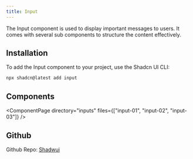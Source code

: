 ```yaml
---
title: Input
---
```



The Input component is used to display important messages to users. It comes with several sub components to structure the content effectively.

## Installation

To add the Input component to your project, use the Shadcn UI CLI:

```bash
npx shadcn@latest add input
```

## Components

<ComponentPage 
  directory="inputs" 
  files={["input-01", "input-02", "input-03"]} 
/>

## Github
Github Repo: [Shadwui](https://github.com/sahilkumardev/shadwui)